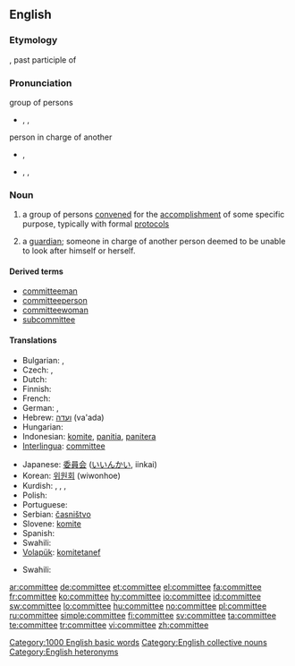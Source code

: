==English==

===Etymology===
{{etyl|xno}} {{term|comité|lang=xno}}, past participle of {{term|commettre||to commit|lang=xno}}

===Pronunciation===
; group of persons
* {{enPR|kə-mĭtʹē}}, {{IPA|/kəˈmɪt.i/}}, {{SAMPA|/k@"mIt.i/}}
*: {{audio|en-us-committee.ogg|Audio (US)}}
*: {{rhymes|ɪti}}

;person in charge of another
* {{a|UK}} {{IPA|/kɒmɪˈtiː/}}, {{SAMPA|/kQmIt"i:/}}
*: {{rhymes|iː}}
* {{a|US}} {{enPR|käm-ĭ-tēʹ}}, {{IPA|/kɑmɪˈtiː/}}, {{SAMPA|/kAmIt"i:/}}
*: {{rhymes|iː}}

===Noun===
{{wikipedia}}
{{en-noun}}

# a group of persons [[convene]]d for the [[accomplishment]] of some specific purpose, typically with formal [[protocol]]s
# {{archaic}} a [[guardian]]; someone in charge of another person deemed to be unable to look after himself or herself.

====Derived terms====
* [[committeeman]]
* [[committeeperson]]
* [[committeewoman]]
* [[subcommittee]]

====Translations====
{{trans-top|group of persons convened for the accomplishment of some specific purpose}}
* Bulgarian: {{t+|bg|комитет|m|sc=Cyrl}}, {{t+|bg|комисия|f|sc=Cyrl}}
* Czech: {{t-|cs|výbor|m}}, {{t-|cs|komise|f}}
* Dutch: {{t-|nl|comité|n}}
* Finnish: {{t-|fi|komitea}}
* French: {{t+|fr|comité|m}}
* German: {{t+|de|Komitee|n}}, {{t+|de|Ausschuß|m}}
* Hebrew: [[ועדה]] (va'ada) {{f}}
* Hungarian: {{t+|hu|bizottság}}
* Indonesian: [[komite]], [[panitia]], [[panitera]]
* [[Interlingua]]: [[#Interlingua|committee]]
{{trans-mid}}
* Japanese: [[委員会]] ([[いいんかい]], iinkai)
* Korean: [[위원회]] (wiwonhoe)
* Kurdish: {{t+|ku|komîte|f}}, {{t+|ku|deste|f}}, {{t+|ku|lijne|f}}, {{t+|ku|kom|f}}
* Polish: {{t-|pl|komitet|m}}
* Portuguese: {{t+|pt|comité|m}}
* Serbian: [[časništvo]] {{n}}
* Slovene: [[komite]] {{m}}
* Spanish: {{t-|es|comité|m}}
* Swahili: {{t+|sw|kamitii|xs=Swahili}}
* [[Volapük]]: [[komitetanef]]
{{trans-bottom}}

{{trans-top|archaic: someone in charge of another}}
* Swahili: {{t+|sw|kamitii|xs=Swahili}}
{{trans-mid}}
{{trans-bottom}}

[[Category:1000 English basic words]]
[[Category:English collective nouns]]
[[Category:English heteronyms]]

[[ar:committee]]
[[de:committee]]
[[et:committee]]
[[el:committee]]
[[fa:committee]]
[[fr:committee]]
[[ko:committee]]
[[hy:committee]]
[[io:committee]]
[[id:committee]]
[[sw:committee]]
[[lo:committee]]
[[hu:committee]]
[[no:committee]]
[[pl:committee]]
[[ru:committee]]
[[simple:committee]]
[[fi:committee]]
[[sv:committee]]
[[ta:committee]]
[[te:committee]]
[[tr:committee]]
[[vi:committee]]
[[zh:committee]]